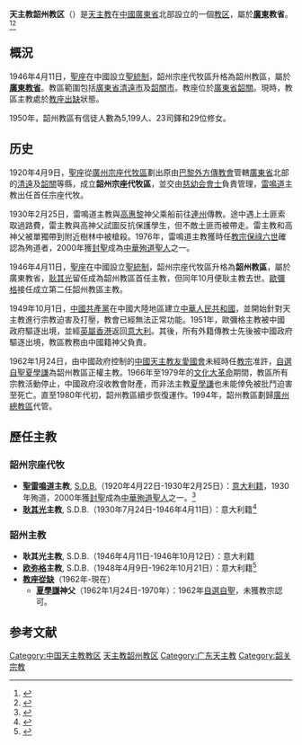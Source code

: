 {{Infobox diocese
|Roman Catholic Diocese of= 天主教韶州教区
|latin                    =  Dioecesis Sciaoceuvensis
|image                    = 
|caption                  = 
|location                 = [[中国|中国]][[广东省|广东省]][[韶關|韶關]]
|territory                = [[韶關|韶關]]及附近地區
|population               = 5,199人
|rite                      = [[拉丁禮|拉丁禮]]
|patron                    = 
|parishes                  = 
|secular priests           = 23位
|province                  = '''[[天主教廣州總教區|廣東]]'''
|established               = {{unbulleted list|1920年4月23日 (成立宗座代牧區)|1946年4月11日 (升格教區)}}
|cathedral                 = 
|leadership                = 主教
|website                   = 
|pope                      = {{Incumbent pope}}
|metropolitan              = [[甘俊邱|甘俊邱]]主教
|ordinary                  = [[教座出缺|教座出缺]]
|coadjutor archbishop      =
|coadjutor bishop          =
|auxiliary                 =
|emeritus                  =
}}
'''天主教韶州教区'''（{{lang-la|Dioecesis Sciaoceuvensis}}）是[[天主教|天主教]]在[[中國|中國]][[廣東省|廣東省]]北部設立的一個[[教区|教区]]，屬於'''[[天主教廣州總教區|廣東]]教省'''。<ref>{{Cite web |url=http://www.gcatholic.org/dioceses/diocese/shiu0.htm |title=Diocese of Shaoguan 韶關 |access-date=2022年1月28日 |archive-date=2018年8月4日 |archive-url=https://web.archive.org/web/20180804140312/http://www.gcatholic.org/dioceses/diocese/shiu0.htm |dead-url=no }}</ref><ref>{{Cite web |url=http://www.catholic-hierarchy.org/diocese/dshiu.html |title=Diocese of Shaoguan [Shiuchow] |access-date=2022年2月7日 |archive-date=2020年11月6日 |archive-url=https://web.archive.org/web/20201106161810/https://www.catholic-hierarchy.org/diocese/dshiu.html |dead-url=no }}</ref>

== 概況==
1946年4月11日，[[聖座|聖座]]在中國設立[[聖統制|聖統制]]，韶州宗座代牧區升格為韶州教區，屬於'''[[天主教廣州總教區|廣東教省]]'''。教區範圍包括[[廣東省|廣東省]][[清遠市|清遠市]]及[[韶關市|韶關市]]。教座位於[[廣東省|廣東省]][[韶關|韶關]]。現時，教區主教處於[[教座出缺|教座出缺]]狀態。

1950年，韶州教區有信徒人數為5,199人、23司鐸和29位修女。

== 历史 ==
1920年4月9日，[[聖座|聖座]]從[[天主教廣州總教區|廣州宗座代牧區]]劃出原由[[巴黎外方傳教會|巴黎外方傳教會]]管轄[[廣東省_(中華民國)|廣東省]]北部的[[清遠|清遠]]及[[韶關|韶關]]等縣，成立'''韶州宗座代牧區'''，並交由[[慈幼会|慈幼会會士]]負責管理，[[雷鳴道|雷鳴道]]主教出任首任宗座代牧。

1930年2月25日，雷鳴道主教與[[高惠黎|高惠黎]]神父乘船前往[[連州|連州]]傳教。途中遇上土匪索取過路費，雷主教與高神父試圖反抗保護學生，但不敵土匪而被帶走。雷主教和高神父被單獨帶到附近樹林中被槍殺。1976年，雷鳴道主教獲時任[[教宗|教宗]][[保祿六世|保祿六世]]確認為殉道者，2000年獲[[封聖|封聖]]成為[[中華殉道聖人_(天主教)|中華殉道聖人]]之一。

1946年4月11日，[[聖座|聖座]]在中國設立[[聖統制|聖統制]]，韶州宗座代牧區升格為'''韶州教區'''，屬於廣東教省，[[耿其光|耿其光]]留任成為韶州教區首任主教，但同年10月便耿主教去世。[[歐彌格|歐彌格]]接任成立第二任韶州教區主教。

1949年10月1日，[[中國共產黨|中國共產黨]]在中國大陸地區建立[[中華人民共和國|中華人民共和國]]，並開始針對天主教進行宗教迫害及打壓，教會已經無法正常功能。1951年，歐彌格主教被中國政府驅逐出境，並經[[英屬香港|英屬香港]]返回[[意大利|意大利]]。其後，所有外籍傳教士先後被中國政府驅逐出境，教區教務由中國籍神父負責。

1962年1月24日，由中國政府控制的[[中國天主教愛國會|中國天主教友愛國會]]未經時任[[教宗|教宗]]准許，[[中國自選自聖主教列表|自選自聖]][[夏學謙|夏學謙]]為韶州教區正權主教。1966年至1979年的[[文化大革命|文化大革命]]期間，教區所有宗教活動停止，中國政府沒收教會財產，而非法主教[[夏學謙|夏學謙]]也未能倖免被批鬥迫害至死亡。直至1980年代初，韶州教區續步恢復運作。1994年，韶州教區劃歸[[天主教廣州總教區|廣州總教區]]代管。

== 歷任主教 ==
===韶州宗座代牧===
*'''[[聖雷鳴道|聖雷鳴道]]主教''', [[慈幼會|S.D.B.]]（1920年4月22日-1930年2月25日）：[[意大利人|意大利籍]]，1930年殉道，2000年獲[[封聖|封聖]]成為[[中華殉道聖人_(天主教)|中華殉道聖人]]之一。<ref>{{Cite web |url=http://www.catholic-hierarchy.org/bishop/bvers.html |title=Bishop St. Luigi Versiglia, S.D.B. † |access-date=2020年1月25日 |archive-date=2021年12月10日 |archive-url=https://web.archive.org/web/20211210043905/http://www.catholic-hierarchy.org/bishop/bvers.html |dead-url=no }}</ref>
*'''[[耿其光|耿其光]]主教''', S.D.B.（1930年7月24日-1946年4月11日）：意大利籍<ref>{{Cite web |url=http://www.catholic-hierarchy.org/bishop/bcan.html |title=Bishop Ignazio Canazei, S.D.B. † |access-date=2019年12月27日 |archive-date=2021年1月27日 |archive-url=https://web.archive.org/web/20210127002032/https://www.catholic-hierarchy.org/bishop/bcan.html |dead-url=no }}</ref>

===韶州主教===
*'''耿其光主教''', S.D.B.（1946年4月11日-1946年10月12日）：意大利籍
*'''[[欧弥格|欧弥格]]主教''', S.D.B.（1948年4月9日-1962年10月21日）：意大利籍<ref>{{Cite web |url=http://www.catholic-hierarchy.org/bishop/bardu.html |title=Bishop Michele Alberto Arduino, S.D.B. † |access-date=2019年12月26日 |archive-date=2018年8月4日 |archive-url=https://web.archive.org/web/20180804140413/http://www.catholic-hierarchy.org/bishop/bardu.html |dead-url=no }}</ref>
* '''[[教座從缺|教座從缺]]'''（1962年-現在）
**'''[[夏學謙|夏學謙]]神父'''（1962年1月24日-1970年）：1962年[[中國自選自聖主教列表|自選自聖]]，未獲教宗認可。

== 参考文献 ==
{{reflist}}

{{中国天主教教区}}

[[Category:中国天主教教区|Category:中国天主教教区]]
[[Category:天主教韶州教区|]]
[[Category:广东天主教|Category:广东天主教]]
[[Category:韶关宗教|Category:韶关宗教]]